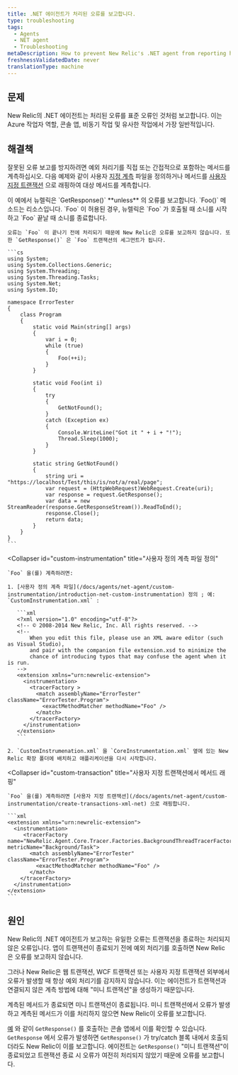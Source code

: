 ```yaml
---
title: .NET 에이전트가 처리된 오류를 보고합니다.
type: troubleshooting
tags:
  - Agents
  - NET agent
  - Troubleshooting
metaDescription: How to prevent New Relic's .NET agent from reporting handled errors as though they are standard errors.
freshnessValidatedDate: never
translationType: machine
---
```


## 문제

New Relic의 .NET 에이전트는 처리된 오류를 표준 오류인 것처럼 보고합니다. 이는 Azure 작업자 역할, 콘솔 앱, 비동기 작업 및 유사한 작업에서 가장 일반적입니다.

## 해결책

잘못된 오류 보고를 방지하려면 예외 처리기를 직접 또는 간접적으로 포함하는 메서드를 계측하십시오. 다음 예제와 같이 사용자 [지정 계측](/docs/agents/net-agent/custom-instrumentation/introduction-net-custom-instrumentation) 파일을 정의하거나 메서드를 [사용자 지정 트랜잭션](/docs/agents/net-agent/custom-instrumentation/create-transactions-xml-net) 으로 래핑하여 대상 메서드를 계측합니다.

<CollapserGroup>
  <Collapser
    id="get-response-block"
    title="GetResponse()에서 오류가 발생합니다."
  >
    이 예에서 뉴렐릭은 `GetResponse()` <DNT>**unless**</DNT> 의 오류를 보고합니다. `Foo()` 메소드는 리소스입니다. `Foo` 이 허용된 경우, 뉴렐릭은 `Foo` 가 호출될 때 소니를 시작하고 `Foo` 끝날 때 소니를 종료합니다.

    오류는 `Foo` 이 끝나기 전에 처리되기 때문에 New Relic은 오류를 보고하지 않습니다. 또한 `GetResponse()` 은 `Foo` 트랜잭션의 세그먼트가 됩니다.

    ```cs
    using System;
    using System.Collections.Generic;
    using System.Threading;
    using System.Threading.Tasks;
    using System.Net;
    using System.IO;

    namespace ErrorTester
    {
        class Program
        {
            static void Main(string[] args)
            {
                var i = 0;
                while (true)
                {
                    Foo(++i);
                }
            }

            static void Foo(int i)
            {
                try
                {
                    GetNotFound();
                }
                catch (Exception ex)
                {
                    Console.WriteLine("Got it " + i + "!");
                    Thread.Sleep(1000);
                }
            }

            static string GetNotFound()
            {
                string uri = "https://localhost/Test/this/is/not/a/real/page";
                var request = (HttpWebRequest)WebRequest.Create(uri);
                var response = request.GetResponse();
                var data = new StreamReader(response.GetResponseStream()).ReadToEnd();
                response.Close();
                return data;
            }
        }
    }
    ```
  </Collapser>

  <Collapser
    id="custom-instrumentation"
    title="사용자 정의 계측 파일 정의"
  >
    `Foo` 을(를) 계측하려면:

    1. [사용자 정의 계측 파일](/docs/agents/net-agent/custom-instrumentation/introduction-net-custom-instrumentation) 정의 ; 예: `CustomInstrumentation.xml` :

       ```xml
       <?xml version="1.0" encoding="utf-8"?>
       <!-- © 2008-2014 New Relic, Inc. All rights reserved. -->
       <!--
           When you edit this file, please use an XML aware editor (such as Visual Studio),
           and pair with the companion file extension.xsd to minimize the
           chance of introducing typos that may confuse the agent when it is run.
       -->
       <extension xmlns="urn:newrelic-extension">
         <instrumentation>
           <tracerFactory >
             <match assemblyName="ErrorTester" className="ErrorTester.Program">
               <exactMethodMatcher methodName="Foo" /> 
             </match>
           </tracerFactory>
         </instrumentation>
       </extension>
       ```

    2. `CustomInstrumenation.xml` 을 `CoreInstrumentation.xml` 옆에 있는 New Relic 확장 폴더에 배치하고 애플리케이션을 다시 시작합니다.
  </Collapser>

  <Collapser
    id="custom-transaction"
    title="사용자 지정 트랜잭션에서 메서드 래핑"
  >
    `Foo` 을(를) 계측하려면 [사용자 지정 트랜잭션](/docs/agents/net-agent/custom-instrumentation/create-transactions-xml-net) 으로 래핑합니다.

    ```xml
    <extension xmlns="urn:newrelic-extension">
      <instrumentation>
         <tracerFactory name="NewRelic.Agent.Core.Tracer.Factories.BackgroundThreadTracerFactory" metricName="Background/Task">
           <match assemblyName="ErrorTester" className="ErrorTester.Program">
             <exactMethodMatcher methodName="Foo" />
           </match>
        </tracerFactory>
      </instrumentation>
    </extension>
    ```
  </Collapser>
</CollapserGroup>

## 원인

New Relic의 .NET 에이전트가 보고하는 유일한 오류는 트랜잭션을 종료하는 처리되지 않은 오류입니다. 앱이 트랜잭션이 종료되기 전에 예외 처리기를 호출하면 New Relic은 오류를 보고하지 않습니다.

그러나 New Relic은 웹 트랜잭션, WCF 트랜잭션 또는 사용자 지정 트랜잭션 외부에서 오류가 발생할 때 항상 예외 처리기를 감지하지 않습니다. 이는 에이전트가 트랜잭션과 연결되지 않은 계측 방법에 대해 "미니 트랜잭션"을 생성하기 때문입니다.

계측된 메서드가 종료되면 미니 트랜잭션이 종료됩니다. 미니 트랜잭션에서 오류가 발생하고 계측된 메서드가 이를 처리하지 않으면 New Relic이 오류를 보고합니다.

[예](#get-response-block) 와 같이 `GetResponse()` 를 호출하는 콘솔 앱에서 이를 확인할 수 있습니다. `GetResponse` 에서 오류가 발생하면 `GetResponse()` 가 try/catch 블록 내에서 호출되더라도 New Relic이 이를 보고합니다. 에이전트는 `GetResponse()` "미니 트랜잭션"이 종료되었고 트랜잭션 종료 시 오류가 여전히 처리되지 않았기 때문에 오류를 보고합니다.
